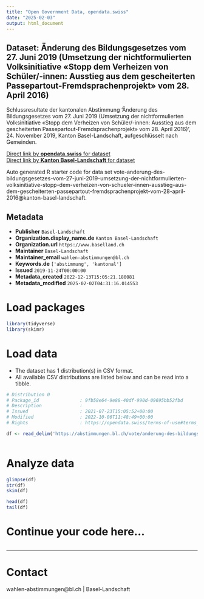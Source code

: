 ```yaml
---
title: "Open Government Data, opendata.swiss"
date: "2025-02-03"
output: html_document
---
```


## Dataset: Änderung des Bildungsgesetzes vom 27. Juni 2019 (Umsetzung der nichtformulierten Volksinitiative «Stopp dem Verheizen von Schüler/-innen: Ausstieg aus dem gescheiterten Passepartout-Fremdsprachenprojekt» vom 28. April 2016)

Schlussresultate der kantonalen Abstimmung 'Änderung des Bildungsgesetzes vom 27. Juni 2019 (Umsetzung der nichtformulierten Volksinitiative «Stopp dem Verheizen von Schüler/-innen: Ausstieg aus dem gescheiterten Passepartout-Fremdsprachenprojekt» vom 28. April 2016)', 24. November 2019, Kanton Basel-Landschaft, aufgeschlüsselt nach Gemeinden.

[Direct link by **opendata.swiss** for dataset](https://opendata.swiss/de/dataset/anderung-des-bildungsgesetzes-vom-27-juni-2019-umsetzung-der-nichtformulierten-volksinitia-2016)<br>
[Direct link by **Kanton Basel-Landschaft** for dataset](https://abstimmungen.bl.ch/vote/anderung-des-bildungsgesetzes-vom-27-juni-2019-umsetzung-der-nichtformulierten-volksinitiative-stopp-dem-verheizen-von-schueler-innen-ausstieg-aus-dem-gescheiterten-passepartout-fremdsprachenprojekt-vom-28-april-2016/data)

Auto generated R starter code for data set vote-anderung-des-bildungsgesetzes-vom-27-juni-2019-umsetzung-der-nichtformulierten-volksinitiative-stopp-dem-verheizen-von-schueler-innen-ausstieg-aus-dem-gescheiterten-passepartout-fremdsprachenprojekt-vom-28-april-2016@kanton-basel-landschaft.

## Metadata

- **Publisher** `Basel-Landschaft`
- **Organization.display_name.de** `Kanton Basel-Landschaft`
- **Organization.url** `https://www.baselland.ch`
- **Maintainer** `Basel-Landschaft`
- **Maintainer_email** `wahlen-abstimmungen@bl.ch`
- **Keywords.de** `['abstimmung', 'kantonal']`
- **Issued** `2019-11-24T00:00:00`
- **Metadata_created** `2022-12-13T15:05:21.180081`
- **Metadata_modified** `2025-02-02T04:31:16.014553`


# Load packages

```r

library(tidyverse)
library(skimr)

```

# Load data

-   The dataset has 1 distribution(s) in CSV format.
-   All available CSV distributions are listed below and can be read into a tibble.

```r

# Distribution 0
# Package_id               : 9fb58e64-9e88-40df-990d-09695bb52fbd
# Description              : 
# Issued                   : 2021-07-23T15:05:52+00:00
# Modified                 : 2022-10-06T11:48:49+00:00
# Rights                   : https://opendata.swiss/terms-of-use#terms_by

df <- read_delim('https://abstimmungen.bl.ch/vote/anderung-des-bildungsgesetzes-vom-27-juni-2019-umsetzung-der-nichtformulierten-volksinitiative-stopp-dem-verheizen-von-schueler-innen-ausstieg-aus-dem-gescheiterten-passepartout-fremdsprachenprojekt-vom-28-april-2016/data-csv')



```

# Analyze data

```r

glimpse(df)
str(df)
skim(df)

head(df)
tail(df)

```

# Continue your code here...

```r

```

------------------------------------------------------------------------

# Contact

wahlen-abstimmungen@bl.ch | Basel-Landschaft
